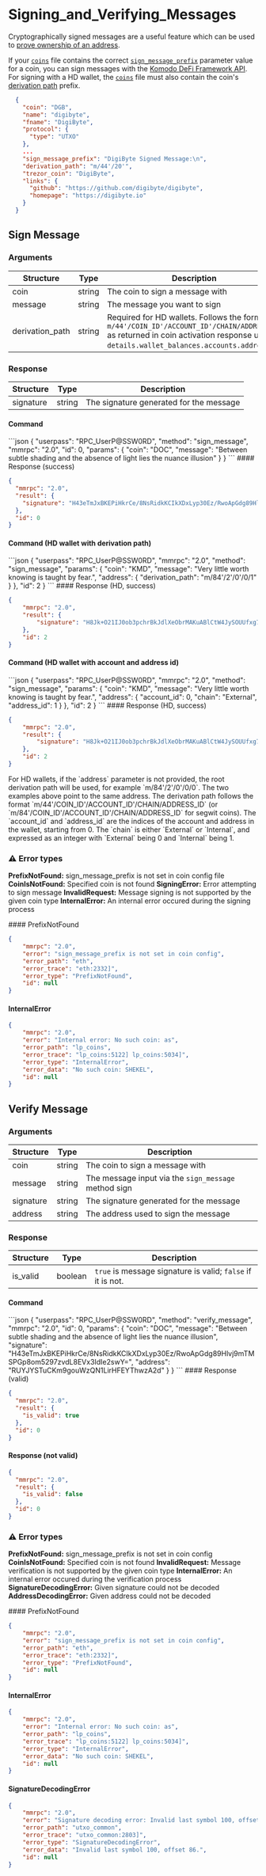 
# Signing\_and\_Verifying\_Messages

Cryptographically signed messages are a useful feature which can be used to [prove ownership of an address](https://www.coindesk.com/policy/2020/05/25/craig-wright-called-fraud-in-message-signed-with-bitcoin-addresses-he-claims-to-own/).

If your [`coins`](https://github.com/KomodoPlatform/coins) file contains the correct [`sign_message_prefix`](https://bitcoin.stackexchange.com/questions/77324/how-are-bitcoin-signed-messages-generated/77325#77325) parameter value for a coin, you can sign messages with the [Komodo DeFi Framework API](https://github.com/KomodoPlatform/komodo-defi-framework).
For signing with a HD wallet, the [`coins`](https://github.com/KomodoPlatform/coins) file must also contain the coin's [derivation path](https://www.blockplate.com/blogs/blockplate/what-is-a-derivation-path) prefix.

```json
  {
    "coin": "DGB",
    "name": "digibyte",
    "fname": "DigiByte",
    "protocol": {
      "type": "UTXO"
    },
    ...
    "sign_message_prefix": "DigiByte Signed Message:\n",
    "derivation_path": "m/44'/20'",
    "trezor_coin": "DigiByte",
    "links": {
      "github": "https://github.com/digibyte/digibyte",
      "homepage": "https://digibyte.io"
    }
  }
```

## Sign Message

### Arguments

| Structure        | Type   | Description                                                                                                                                                                           |
| ---------------- | ------ | ------------------------------------------------------------------------------------------------------------------------------------------------------------------------------------- |
| coin             | string | The coin to sign a message with                                                                                                                                                       |
| message          | string | The message you want to sign                                                                                                                                                          |
| derivation\_path | string | Required for HD wallets. Follows the format `m/44'/COIN_ID'/ACCOUNT_ID'/CHAIN/ADDRESS_ID` as returned in coin activation response under `details.wallet_balances.accounts.addresses`. |

### Response

| Structure | Type   | Description                             |
| --------- | ------ | --------------------------------------- |
| signature | string | The signature generated for the message |

#### Command

<CodeGroup title="" tag="POST" label="sign_message" mm2MethodDecorate="true">
  ```json
  {
    "userpass": "RPC_UserP@SSW0RD",
    "method": "sign_message",
    "mmrpc": "2.0",
    "id": 0,
    "params": {
      "coin": "DOC",
      "message": "Between subtle shading and the absence of light lies the nuance illusion"
    }
  }
  ```
</CodeGroup>

<CollapsibleSection expandedText="Hide Response" collapsedText="Show Response">
  #### Response (success)

  ```json
  {
    "mmrpc": "2.0",
    "result": {
      "signature": "H43eTmJxBKEPiHkrCe/8NsRidkKCIkXDxLyp30Ez/RwoApGdg89Hlvj9mTMSPGp8om5297zvdL8EVx3IdIe2swY="
    },
    "id": 0
  }
  ```
</CollapsibleSection>

#### Command (HD wallet with derivation path)

<CodeGroup title="" tag="POST" label="sign_message" mm2MethodDecorate="true">
  ```json
  {
    "userpass": "RPC_UserP@SSW0RD",
    "mmrpc": "2.0",
    "method": "sign_message",
    "params": {
      "coin": "KMD",
      "message": "Very little worth knowing is taught by fear.",
      "address": {
        "derivation_path": "m/84'/2'/0'/0/1"
      }
    },
    "id": 2
  }
  ```
</CodeGroup>

<CollapsibleSection expandedText="Hide Response" collapsedText="Show Response">
  #### Response (HD, success)

  ```json
  {
      "mmrpc": "2.0",
      "result": {
          "signature": "H8Jk+O21IJ0ob3pchrBkJdlXeObrMAKuABlCtW4JySOUUfxg7K8Vl/H3E4gdtwXqhbCu7vv+NYoIhq/bmjtBlkc="
      },
      "id": 2
  }
  ```
</CollapsibleSection>

#### Command (HD wallet with account and address id)

<CodeGroup title="" tag="POST" label="sign_message" mm2MethodDecorate="true">
  ```json
  {
    "userpass": "RPC_UserP@SSW0RD",
    "mmrpc": "2.0",
    "method": "sign_message",
    "params": {
      "coin": "KMD",
      "message": "Very little worth knowing is taught by fear.",
      "address": {
        "account_id": 0,
        "chain": "External",
        "address_id": 1
      }
    },
    "id": 2
  }
  ```
</CodeGroup>

<CollapsibleSection expandedText="Hide Response" collapsedText="Show Response">
  #### Response (HD, success)

  ```json
  {
      "mmrpc": "2.0",
      "result": {
          "signature": "H8Jk+O21IJ0ob3pchrBkJdlXeObrMAKuABlCtW4JySOUUfxg7K8Vl/H3E4gdtwXqhbCu7vv+NYoIhq/bmjtBlkc="
      },
      "id": 2
  }
  ```
</CollapsibleSection>

<Note>
  For HD wallets, if the `address` parameter is not provided, the root derivation path will be used, for example `m/84'/2'/0'/0/0`.
  The two examples above point to the same address. The derivation path follows the format `m/44'/COIN_ID'/ACCOUNT_ID'/CHAIN/ADDRESS_ID` (or `m/84'/COIN_ID'/ACCOUNT_ID'/CHAIN/ADDRESS_ID` for segwit coins).
  The `account_id` and `address_id` are the indices of the account and address in the wallet, starting from 0.
  The `chain` is either `External` or `Internal`, and expressed as an integer with `External` being 0 and `Internal` being 1.
</Note>

### ⚠ Error types

**PrefixNotFound:** sign\_message\_prefix is not set in coin config file
**CoinIsNotFound:** Specified coin is not found
**SigningError:** Error attempting to sign message
**InvalidRequest:** Message signing is not supported by the given coin type
**InternalError:** An internal error occured during the signing process

<CollapsibleSection expandedText="Hide Error Responses" collapsedText="Show Error Responses">
  #### PrefixNotFound

  ```json
  {
      "mmrpc": "2.0",
      "error": "sign_message_prefix is not set in coin config",
      "error_path": "eth",
      "error_trace": "eth:2332]",
      "error_type": "PrefixNotFound",
      "id": null
  }
  ```

  #### InternalError

  ```json
  {
      "mmrpc": "2.0",
      "error": "Internal error: No such coin: as",
      "error_path": "lp_coins",
      "error_trace": "lp_coins:5122] lp_coins:5034]",
      "error_type": "InternalError",
      "error_data": "No such coin: SHEKEL",
      "id": null
  }
  ```
</CollapsibleSection>

## Verify Message

### Arguments

| Structure | Type   | Description                                          |
| --------- | ------ | ---------------------------------------------------- |
| coin      | string | The coin to sign a message with                      |
| message   | string | The message input via the `sign_message` method sign |
| signature | string | The signature generated for the message              |
| address   | string | The address used to sign the message                 |

### Response

| Structure | Type    | Description                                                 |
| --------- | ------- | ----------------------------------------------------------- |
| is\_valid | boolean | `true` is message signature is valid; `false` if it is not. |

#### Command

<CodeGroup title="" tag="POST" label="verify_message" mm2MethodDecorate="true">
  ```json
  {
    "userpass": "RPC_UserP@SSW0RD",
    "method": "verify_message",
    "mmrpc": "2.0",
    "id": 0,
    "params": {
      "coin": "DOC",
      "message": "Between subtle shading and the absence of light lies the nuance illusion",
      "signature": "H43eTmJxBKEPiHkrCe/8NsRidkKCIkXDxLyp30Ez/RwoApGdg89Hlvj9mTMSPGp8om5297zvdL8EVx3IdIe2swY=",
      "address": "RUYJYSTuCKm9gouWzQN1LirHFEYThwzA2d"
    }
  }
  ```
</CodeGroup>

<CollapsibleSection expandedText="Hide Responses" collapsedText="Show Responses">
  #### Response (valid)

  ```json
  {
    "mmrpc": "2.0",
    "result": {
      "is_valid": true
    },
    "id": 0
  }
  ```

  #### Response (not valid)

  ```json
  {
    "mmrpc": "2.0",
    "result": {
      "is_valid": false
    },
    "id": 0
  }
  ```
</CollapsibleSection>

### ⚠ Error types

**PrefixNotFound:** sign\_message\_prefix is not set in coin config
**CoinIsNotFound:** Specified coin is not found
**InvalidRequest:** Message verification is not supported by the given coin type
**InternalError:** An internal error occured during the verification process
**SignatureDecodingError:** Given signature could not be decoded
**AddressDecodingError:** Given address could not be decoded

<CollapsibleSection expandedText="Hide Error Responses" collapsedText="Show Error Responses">
  #### PrefixNotFound

  ```json
  {
      "mmrpc": "2.0",
      "error": "sign_message_prefix is not set in coin config",
      "error_path": "eth",
      "error_trace": "eth:2332]",
      "error_type": "PrefixNotFound",
      "id": null
  }
  ```

  #### InternalError

  ```json
  {
      "mmrpc": "2.0",
      "error": "Internal error: No such coin: as",
      "error_path": "lp_coins",
      "error_trace": "lp_coins:5122] lp_coins:5034]",
      "error_type": "InternalError",
      "error_data": "No such coin: SHEKEL",
      "id": null
  }
  ```

  #### SignatureDecodingError

  ```json
  {
      "mmrpc": "2.0",
      "error": "Signature decoding error: Invalid last symbol 100, offset 86.",
      "error_path": "utxo_common",
      "error_trace": "utxo_common:2803]",
      "error_type": "SignatureDecodingError",
      "error_data": "Invalid last symbol 100, offset 86.",
      "id": null
  }
  ```
</CollapsibleSection>
